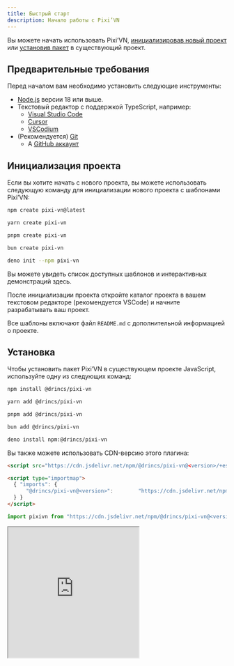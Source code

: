 ```yaml
---
title: Быстрый старт
description: Начало работы с Pixi’VN
---
```



Вы можете начать использовать Pixi’VN, [инициализировав новый проект](#project-initialization) или [установив пакет](#installation) в существующий проект.

## Предварительные требования

Перед началом вам необходимо установить следующие инструменты:

- [Node.js](https://nodejs.org/) версии 18 или выше.
- Текстовый редактор с поддержкой TypeScript, например:
  - [Visual Studio Code](https://code.visualstudio.com/)
  - [Cursor](https://www.cursor.com/)
  - [VSCodium](https://vscodium.com/)
- (Рекомендуется) [Git](https://git-scm.com/)
  - A [GitHub аккаунт](https://github.com/)

## Инициализация проекта

Если вы хотите начать с нового проекта, вы можете использовать следующую команду для инициализации нового проекта с шаблонами Pixi’VN:

```sh tab="npm"
npm create pixi-vn@latest
```

```sh tab="yarn"
yarn create pixi-vn
```

```sh tab="pnpm"
pnpm create pixi-vn
```

```sh tab="bun"
bun create pixi-vn
```

```sh tab="deno"
deno init --npm pixi-vn
```

Вы можете увидеть список доступных шаблонов и интерактивных демонстраций <DynamicLink href="/start/templates">здесь</DynamicLink>.

После инициализации проекта откройте каталог проекта в вашем текстовом редакторе (рекомендуется VSCode) и начните разрабатывать ваш проект.

Все шаблоны включают файл `README.md` с дополнительной информацией о проекте.

## Установка

Чтобы установить пакет Pixi’VN в существующем проекте JavaScript, используйте одну из следующих команд:

```sh tab="npm"
npm install @drincs/pixi-vn
```

```sh tab="yarn"
yarn add @drincs/pixi-vn
```

```sh tab="pnpm"
pnpm add @drincs/pixi-vn
```

```sh tab="bun"
bun add @drincs/pixi-vn
```

```sh tab="deno"
deno install npm:@drincs/pixi-vn
```

<Accordions>

<Accordion title="CDN version" id="cdn-installation">

Вы также можете использовать CDN-версию этого плагина:

```html tab="script tag" title="index.html"
<script src="https://cdn.jsdelivr.net/npm/@drincs/pixi-vn@<version>/+esm"></script>
```

```html tab="map import" title="index.html"
<script type="importmap">
  { "imports": {
      "@drincs/pixi-vn@<version>":        "https://cdn.jsdelivr.net/npm/@drincs/pixi-vn/+esm"
  } }
</script>
```

```js tab="js import" title="index.js"
import pixivn from "https://cdn.jsdelivr.net/npm/@drincs/pixi-vn@<version>/+esm";
```

<iframe src="https://codepen.io/BlackRam-oss/embed/oNrqgNd?default-tab=js%2Cresult"
  height="300"
  style={{
    width: "100%",
  }}
  title="Pixi’VN"
  loading="lazy"
  allowFullScreen={true}
/>

</Accordion>

<Accordion title="TypeScript problem" id="ts-installation">

In some TypeScript projects, you might encounter issues when importing the Pixi’VN package. This is because the package is made up of submodules, and until recently TypeScript ignored "exports" unless you used `moduleResolution`: `nodenext` or `bundler`.

To solve this problem, if your project is of type `module` (i.e. `type: "module"` in your `package.json`), you can add the following lines to your `tsconfig.json` file:

```json
{
    "compilerOptions": {
        "module": "esnext",
        "moduleResolution": "bundler"
    }
}
```

If your project is of type `commonjs`, you can add the following lines to your `tsconfig.json` file:

```json
{
    "compilerOptions": {
        "module": "nodenext",
        "moduleResolution": "nodenext"
    }
}
```

</Accordion>

</Accordions>

Теперь вы должны [инициализировать Pixi’VN](#project-initialization) перед использованием движка. Например, вы можете добавить следующий код в `main.ts` или `index.ts` (в зависимости от конфигурации вашего проекта).

### Инициализация

Перед использованием движка Pixi’VN вам необходимо инициализировать игру. Вы можете сделать это, вызвав метод `Game.init`.

This function has the following parameters:

- `element`: HTML-элемент, к которому будет добавлен холст.
- `options`: Эквивалентно параметрам, которые вы можете использовать при инициализации [PixiJS Application](https://pixijs.com/8.x/guides/basics#creating-an-application). Следующие параметры обязательны:
  - `width`: Ширина холста.
  - `height`: Высота холста.
- `devtoolsOptions`: Эквивалентно параметрам, которые вы можете использовать при инициализации <DynamicLink href="/start/canvas#use-pixijs-devtools-with-pixivn">PixiJS Devtools</DynamicLink>.

```ts title="src/main.tsx"
import { Game } from "@drincs/pixi-vn";

// Canvas setup with PIXI
const body = document.body
if (!body) {
    throw new Error('body element not found')
}

Game.init(body, {
    height: 1080,
    width: 1920,
    backgroundColor: "#303030",
}).then(() => {
    // ...
});

// read more here: https://pixi-vn.web.app/start/other-narrative-features.html#how-manage-the-end-of-the-game
Game.onEnd(async (props) => {
    Game.clear();
    props.navigate("/");
});

Game.onError((type, error, { notify }) => {
    notify("allert_error_occurred");
});
```

```html title="index.html"
<!doctype html>
<html lang="en">
  <head>
    <meta charset="UTF-8" />
    <meta name="viewport" content="width=device-width, initial-scale=1.0" />
    <title>Game</title>
  </head>
  <body>
    <div id="root"></div>
    <script type="module" src="/src/main.ts"></script>
  </body>
</html>
```
